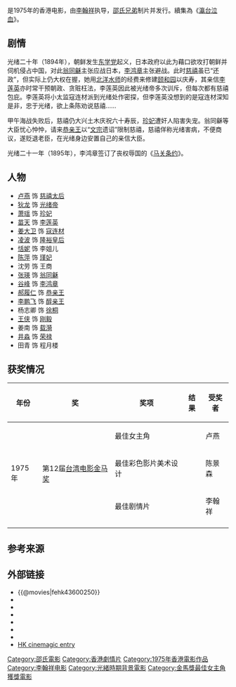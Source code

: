 {{电影信息框
| 片名 = 倾国倾城
| 電影原名 = ''{{lang|en|The Empress Dowager}}''
| 圖像 = 
| 圖像說明 = 
| 導演 = [[李翰祥|李翰祥]]
| 監製 = [[邵仁枚|邵仁枚]]
| 製片 = 刘子炜
| 編劇 = 李翰祥
| 劇本 = 
| 故事 = 
| 原著 = 
| 旁白 = 
| 統籌 = 
| 主演 = [[盧燕|盧燕]]<br />[[狄龙|狄龙]]<br />[[姜大卫|姜大卫]]
| 分級 = 
| 副標題 = 
| 主題曲 = 
| 片頭曲 = 
| 片尾曲 = 
| 配樂 = [[陈勋奇|陈勋奇]]
| 攝影 = 林超
| 剪輯 = 姜兴隆
| 製片商 = [[邵氏兄弟|邵氏兄弟（香港）有限公司]]
| 發行商 = 邵氏兄弟（香港）有限公司
| 上映日期 = {{BHKG}}：{{film date|1975|3|21}}<br>{{USA}}：{{film date|1975|9}}
| 發行日期 = 
| 片長 = 165分钟
| 產地 = {{香港電影產地}}
| 語言 = 
| 官方網站 = 
| 預算 = 
| 票房 = HK $2,433,483.60<ref>{{cite web |url=http://www.angelfire.com/home/bobic/HK_Movies/HK/hk1975c-b5.htm|title=1975华语电影|accessdate=2008-06-27|deadurl=yes|archiveurl=https://web.archive.org/web/20080804072824/http://www.angelfire.com/home/bobic/HK_Movies/HK/hk1975c-b5.htm|archivedate=2008-08-04}}</ref>
| amg_id = 1:155918
| imdb_id = tt0073916
| 續集 = 《[[瀛台泣血|瀛台泣血]]》
}}
{{engname|《倾国倾城》|''The Empress Dowager''}}是1975年的香港电影，由[[李翰祥|李翰祥]]执导，[[邵氏公司|邵氏兄弟]]制片并发行。續集為《[[瀛台泣血|瀛台泣血]]》。

== 剧情 ==
光绪二十年（1894年），朝鲜发生[[东学党|东学党]]起义，日本政府以此为藉口欲攻打朝鲜并伺机侵占中国，对此[[翁同龢|翁同龢]]主张应战日本，[[李鸿章|李鸿章]]主张避战。此时[[慈禧|慈禧]]虽已“还政”，但实际上仍大权在握，她用[[北洋水师|北洋水师]]的经费来修建[[颐和园|颐和园]]以庆寿，其亲信[[李莲英|李莲英]]亦时常干预朝政、贪赃枉法，李莲英因此被光绪帝多次训斥，但每次都有慈禧包庇。李莲英将小太监寇连材派到光绪处作密探，但李莲英没想到的是寇连材深知是非，忠于光绪，欲上条陈劝说慈禧……

甲午海战失败后，慈禧仍大兴土木庆祝六十寿辰，[[珍妃|珍妃]]遭奸人陷害失宠。翁同龢等大臣忧心忡忡，请来[[奕訢|恭亲王]]以“[[咸丰帝|文宗]]遗诏”限制慈禧，慈禧佯称光绪害病，不便商议，遂贬退老臣，在光绪身边安置自己的亲信大臣。

光绪二十一年（1895年），李鸿章签订了丧权辱国的《[[马关条约|马关条约]]》。

== 人物 ==
*[[卢燕|卢燕]] 饰 [[慈禧太后|慈禧太后]]
*[[狄龙|狄龙]] 饰 [[光绪帝|光绪帝]]
*[[萧瑶|萧瑶]] 饰 [[珍妃|珍妃]]
*[[苗天|苗天]] 饰 [[李莲英|李莲英]]
*[[姜大卫|姜大卫]] 饰 [[寇连材|寇连材]]
*[[凌波|凌波]] 饰 [[隆裕太后|隆裕皇后]]
*[[恬妮|恬妮]] 饰  李姐儿
*[[陈萍|陈萍]] 饰 [[瑾妃|瑾妃]]
*沈劳 饰 王商
*[[张瑛|张瑛]] 饰 [[翁同龢|翁同龢]]
*[[谷峰|谷峰]] 饰  [[李鸿章|李鸿章]]
*[[郝履仁|郝履仁]] 饰 [[奕訢|恭亲王]]
*[[李鵬飞_(演员)|李鹏飞]] 饰 [[载沣|醇亲王]]
*杨志卿 饰 [[徐桐|徐桐]]
*[[王侠_(演员)|王侠]] 饰 [[刚毅|刚毅]]
*姜南 饰 [[载漪|载漪]]
*[[井淼|井淼]] 饰 [[荣禄|荣禄]]
*田青 饰 程月楼

== 获奖情况 ==

{| class="wikitable"
|-
! 年份
! 奖
! 奖项
!结果
! 受奖者
|-
| rowspan=3|1975年
| rowspan=3|第12届[[金馬獎|台湾电影金马奖]]
|最佳女主角
| {{won}}
| 卢燕
|-
| 最佳彩色影片美术设计
| {{won}}
|陈景森 
|-
|最佳剧情片
| {{nom}}
|李翰祥
|-
|}

== 参考来源 ==
<references/>
==外部链接==
*{{@movies|fehk43600250}}
*{{hkmdb title|5586}}
*{{douban}}
*{{Mtime|22934}}
*{{Amg movie|155918}}
*{{rotten-tomatoes|empress-dowager}}
*{{imdb title|0073916}}
*[http://www.hkcinemagic.com/en/movie.asp?id=2225 HK cinemagic entry] {{Wayback|url=http://www.hkcinemagic.com/en/movie.asp?id=2225|date=20160303194300}}

{{DEFAULTSORT:qing}}

[[Category:邵氏電影|Category:邵氏電影]] 
[[Category:香港劇情片|Category:香港劇情片]]
[[Category:1975年香港電影作品|Category:1975年香港電影作品]]
[[Category:李翰祥电影|Category:李翰祥电影]]
[[Category:光緒時期背景電影|Category:光緒時期背景電影]]
[[Category:金馬獎最佳女主角獲獎電影|Category:金馬獎最佳女主角獲獎電影]]